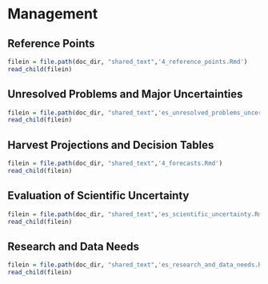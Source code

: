 # Management 

## Reference Points


```r
filein = file.path(doc_dir, "shared_text",'4_reference_points.Rmd')
read_child(filein)
```


## Unresolved Problems and Major Uncertainties

```r
filein = file.path(doc_dir, "shared_text",'es_unresolved_problems_uncertainties.Rmd')
read_child(filein)
```


## Harvest Projections and Decision Tables

```r
filein = file.path(doc_dir, "shared_text",'4_forecasts.Rmd')
read_child(filein)
```


## Evaluation of Scientific Uncertainty

```r
filein = file.path(doc_dir, "shared_text",'es_scientific_uncertainty.Rmd')
read_child(filein)
```

## Research and Data Needs

```r
filein = file.path(doc_dir, "shared_text",'es_research_and_data_needs.Rmd')
read_child(filein)
```

